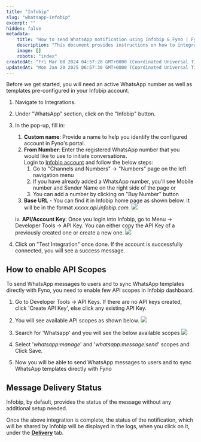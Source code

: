```yaml
---
title: "Infobip"
slug: "whatsapp-infobip"
excerpt: ""
hidden: false
metadata:
    title: "How to send WhatsApp notification using Infobip & Fyno | Fyno Documentation"
    description: "This document provides instructions on how to integrate an Infobip account with WhatsApp for message delivery status tracking. It includes steps on configuring the account in Fyno's portal and obtaining necessary information from the Infobip account."
    image: []
    robots: "index"
createdAt: "Fri Mar 08 2024 04:57:28 GMT+0000 (Coordinated Universal Time)"
updatedAt: "Mon Jan 20 2025 06:57:30 GMT+0000 (Coordinated Universal Time)"
---
```


Before we get started, you will need an active WhatsApp number as well as templates pre-configured in your Infobip account.

1. Navigate to Integrations.

2. Under "WhatsApp" section, click on the "Infobip" button.

3. In the pop-up, fill in:

    1. **Custom name**: Provide a name to help you identify the configured account in Fyno's portal.
    2. **From Number**: Enter the registered WhatsApp number that you would like to use to initiate conversations.  
       Login to [Infobip account](https://portal.infobip.com/homepage) and follow the below steps:
        1. Go to "Channels and Numbers" -> "Numbers" page on the left navigation menu
        2. If you have already added a WhatsApp number, you'll see Mobile number and Sender Name on the right side of the page or
        3. You can add a number by clicking on "Buy Number" button
    3. **Base URL** - You can find it in Infobip home page as shown below. It will be in the format _xxxxx.api.infobip.com._
       ![](/images/whatsapp_infobip_url.png)

    iv. **API/Account Key**: Once you login into Infobip, go to Menu -> Developer Tools -> API Key. You can either copy the API Key of a previously created one or create a new one.
    ![](/images/whatsapp_infobip_apikey.png)

4. Click on "Test Integration" once done. If the account is successfully connected, you will see a success message.

## How to enable API Scopes

To send WhatsApp messages to users and to sync WhatsApp templates directly with Fyno, you need to enable few API scopes in Infobip dashboard.

1. Go to Developer Tools -> API Keys. If there are no API keys created, click 'Create API Key', else click any existing API Key.
2. You will see available API scopes as shown below.
   ![](/images/whatsapp_infobip_apiscope.png)

3. Search for 'Whatsapp' and you will see the below available scopes
   ![](/images/whatsapp_infobp_availscope.png)

4. Select '_whatsapp:manage_' and '_whatsapp:message:send_' scopes and Click Save.
5. Now you will be able to send WhatsApp messages to users and to sync WhatsApp templates directly with Fyno

## Message Delivery Status

Infobip, by default, provides the status of the message without any additional setup needed.

Once the above integration is complete, the status of the notification, which will be shared by Infobip will be displayed in the logs, when you click on it, under the **[Delivery](./log-details-delivery)** tab.
